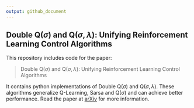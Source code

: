 ```yaml
---
output: github_document
---
```


## Double Q($\sigma$) and Q($\sigma, \lambda$): Unifying Reinforcement Learning Control Algorithms

This repository includes code for the paper:

> Double Q($\sigma$) and Q($\sigma, \lambda$): Unifying Reinforcement Learning Control Algorithms

It contains python implementations of Double Q($\sigma$) and Q($\sigma, \lambda$). These algorithms generalize Q-Learning, Sarsa and Q($\sigma$) and can achieve better performance. Read the paper at [arXiv](https://arxiv.org/abs/1711.01569) for more information.
